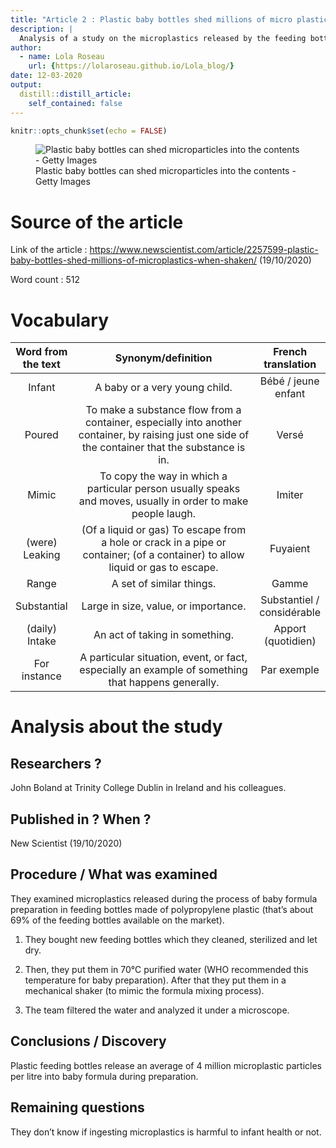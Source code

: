 ```yaml
---
title: "Article 2 : Plastic baby bottles shed millions of micro plastics when shaken"
description: |
  Analysis of a study on the microplastics released by the feeding bottles.
author:
  - name: Lola Roseau
    url: {https://lolaroseau.github.io/Lola_blog/}
date: 12-03-2020
output:
  distill::distill_article:
    self_contained: false
---
```


```r
knitr::opts_chunk$set(echo = FALSE)
```

![Plastic baby bottles can shed microparticles into the contents - Getty Images](images/biberon-bébé.jpg)

# Source of the article

Link of the article : <https://www.newscientist.com/article/2257599-plastic-baby-bottles-shed-millions-of-microplastics-when-shaken/> (19/10/2020)

Word count : 512

# Vocabulary

| Word from the text |                                                                Synonym/definition                                                                 |     French translation     |
| :----------------: | :-----------------------------------------------------------------------------------------------------------------------------------------------: | :------------------------: |
|       Infant       |                                                           A baby or a very young child.                                                           |    Bébé / jeune enfant     |
|       Poured       | To make a substance flow from a container, especially into another container, by raising just one side of the container that the substance is in. |           Versé            |
|       Mimic        |                   To copy the way in which a particular person usually speaks and moves, usually in order to make people laugh.                   |           Imiter           |
|   (were) Leaking   |          (Of a liquid or gas) To escape from a hole or crack in a pipe or container; (of a container) to allow liquid or gas to escape.          |          Fuyaient          |
|       Range        |                                                             A set of similar things.                                                              |           Gamme            |
|    Substantial     |                                                       Large in size, value, or importance.                                                        | Substantiel / considérable |
|   (daily) Intake   |                                                          An act of taking in something.                                                           |     Apport (quotidien)     |
|    For instance    |                        A particular situation, event, or fact, especially an example of something that happens generally.                         |        Par exemple         |

# Analysis about the study

## Researchers ?

John Boland at Trinity College Dublin in Ireland and his colleagues.

## Published in ? When ?

 New Scientist (19/10/2020)

## Procedure / What was examined

They examined microplastics released during the process of baby formula preparation in feeding bottles made of polypropylene plastic (that’s about 69% of the feeding bottles available on the market).

1. They bought new feeding bottles which they cleaned, sterilized and let dry.

2. Then, they put them in 70°C purified water (WHO recommended this temperature for baby preparation). After that they put them in a mechanical shaker (to mimic the formula mixing process).

3. The team filtered the water and analyzed it under a microscope.

## Conclusions / Discovery

Plastic feeding bottles release an average of 4 million microplastic particles per litre into baby formula during preparation.

## Remaining questions 

They don’t know if ingesting microplastics is harmful to infant health or not.

